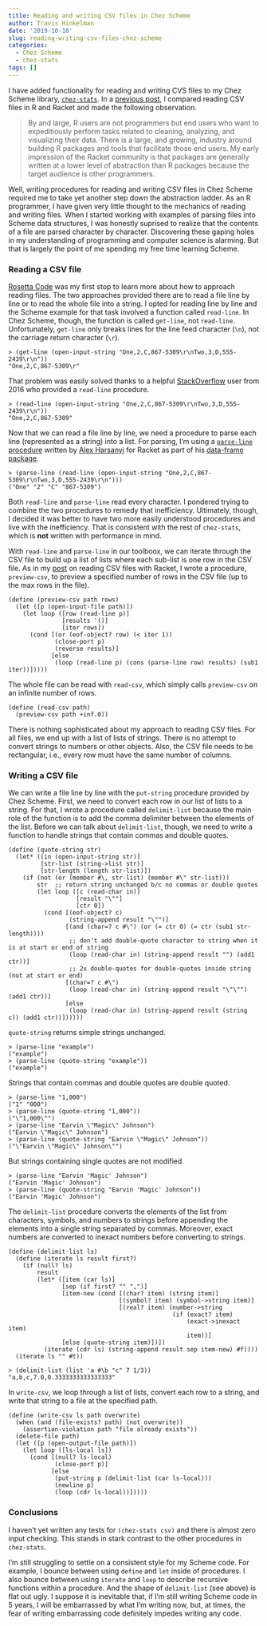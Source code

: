 ```yaml
---
title: Reading and writing CSV files in Chez Scheme
author: Travis Hinkelman
date: '2019-10-18'
slug: reading-writing-csv-files-chez-scheme
categories:
  - Chez Scheme
  - chez-stats
tags: []
---
```


I have added functionality for reading and writing CVS files to my Chez Scheme library, [`chez-stats`](https://github.com/hinkelman/chez-stats). In a [previous post](/post/reading-csv-files-in-r-and-racket/), I compared reading CSV files in R and Racket and made the following observation.

> By and large, R users are not programmers but end users who want to expeditiously perform tasks related to cleaning, analyzing, and visualizing their data. There is a large, and growing, industry around building R packages and tools that facilitate those end users. My early impression of the Racket community is that packages are generally written at a lower level of abstraction than R packages because the target audience is other programmers.

Well, writing procedures for reading and writing CSV files in Chez Scheme required me to take yet another step down the abstraction ladder. As an R programmer, I have given very little thought to the mechanics of reading and writing files. When I started working with examples of parsing files into Scheme data structures, I was honestly suprised to realize that the contents of a file are parsed character by character. Discovering these gaping holes in my understanding of programming and computer science is alarming. But that is largely the point of me spending my free time learning Scheme. 

### Reading a CSV file

[Rosetta Code](http://rosettacode.org/wiki/Category:Programming_Tasks) was my first stop to learn more about how to approach reading files. The two approaches provided there are to read a file line by line or to read the whole file into a string. I opted for reading line by line and the Scheme example for that task involved a function called `read-line`. In Chez Scheme, though, the function is called `get-line`, not `read-line`. Unfortunately, `get-line` only breaks lines for the line feed character (`\n`), not the carriage return character (`\r`).

```
> (get-line (open-input-string "One,2,C,867-5309\r\nTwo,3,D,555-2439\r\n"))
"One,2,C,867-5309\r"
```

That problem was easily solved thanks to a helpful [StackOverflow](https://stackoverflow.com/questions/37858083/how-to-read-a-line-of-input-in-chez-scheme) user from 2016 who provided a `read-line` procedure.

```
> (read-line (open-input-string "One,2,C,867-5309\r\nTwo,3,D,555-2439\r\n"))
"One,2,C,867-5309"
```

Now that we can read a file line by line, we need a procedure to parse each line (represented as a string) into a list. For parsing, I'm using a [`parse-line` procedure](https://github.com/alex-hhh/data-frame/blob/master/private/csv.rkt) written by [Alex Harsanyi](https://alex-hhh.github.io/About.html) for Racket as part of his [data-frame package](https://docs.racket-lang.org/data-frame/index.html). 

```
> (parse-line (read-line (open-input-string "One,2,C,867-5309\r\nTwo,3,D,555-2439\r\n")))
("One" "2" "C" "867-5309")
```

Both `read-line` and `parse-line` read every character. I pondered trying to combine the two procedures to remedy that inefficiency. Ultimately, though, I decided it was better to have two more easily understood procedures and live with the inefficiency. That is consistent with the rest of `chez-stats`, which is **not** written with performance in mind.

With `read-line` and `parse-line` in our toolboox, we can iterate through the CSV file to build up a list of lists where each sub-list is one row in the CSV file. As in my [post](/post/reading-csv-files-in-r-and-racket/) on reading CSV files with Racket, I wrote a procedure, `preview-csv`, to preview a specified number of rows in the CSV file (up to the max rows in the file).

```
(define (preview-csv path rows)
  (let ([p (open-input-file path)])
    (let loop ([row (read-line p)]
               [results '()]
               [iter rows])
      (cond [(or (eof-object? row) (< iter 1))
             (close-port p)
             (reverse results)]
            [else
             (loop (read-line p) (cons (parse-line row) results) (sub1 iter))]))))
```

The whole file can be read with `read-csv`, which simply calls `preview-csv` on an infinite number of rows.

```
(define (read-csv path)
  (preview-csv path +inf.0))
```

There is nothing sophisticated about my approach to reading CSV files. For all files, we end up with a list of lists of strings. There is no attempt to convert strings to numbers or other objects. Also, the CSV file needs to be rectangular, i.e., every row must have the same number of columns. 

### Writing a CSV file

We can write a file line by line with the `put-string` procedure provided by Chez Scheme. First, we need to convert each row in our list of lists to a string. For that, I wrote a procedure called `delimit-list` because the main role of the function is to add the comma delimiter between the elements of the list. Before we can talk about `delimit-list`, though, we need to write a function to handle strings that contain commas and double quotes.

```
(define (quote-string str)
  (let* ([in (open-input-string str)]
         [str-list (string->list str)]
         [str-length (length str-list)])
    (if (not (or (member #\, str-list) (member #\" str-list)))
        str  ;; return string unchanged b/c no commas or double quotes
        (let loop ([c (read-char in)]
                   [result "\""]
                   [ctr 0])
          (cond [(eof-object? c)
                 (string-append result "\"")]
                [(and (char=? c #\") (or (= ctr 0) (= ctr (sub1 str-length))))
                 ;; don't add double-quote character to string when it is at start or end of string
                 (loop (read-char in) (string-append result "") (add1 ctr))]
                 ;; 2x double-quotes for double-quotes inside string (not at start or end)
                [(char=? c #\")
                 (loop (read-char in) (string-append result "\"\"") (add1 ctr))]
                [else
                 (loop (read-char in) (string-append result (string c)) (add1 ctr))])))))
```

`quote-string` returns simple strings unchanged.

```
> (parse-line "example")
("example")
> (parse-line (quote-string "example"))
("example")
```

Strings that contain commas and double quotes are double quoted.

```
> (parse-line "1,000")
("1" "000")
> (parse-line (quote-string "1,000"))
("\"1,000\"")
> (parse-line "Earvin \"Magic\" Johnson")
("Earvin \"Magic\" Johnson")
> (parse-line (quote-string "Earvin \"Magic\" Johnson"))
("\"Earvin \"Magic\" Johnson\"")
```

But strings containing single quotes are not modified.

```
> (parse-line "Earvin 'Magic' Johnson")
("Earvin 'Magic' Johnson")
> (parse-line (quote-string "Earvin 'Magic' Johnson"))
("Earvin 'Magic' Johnson")
```

The `delimit-list` procedure converts the elements of the list from characters, symbols, and numbers to strings before appending the elements into a single string separated by commas. Moreover, exact numbers are converted to inexact numbers before converting to strings.

```
(define (delimit-list ls)
  (define (iterate ls result first?)
    (if (null? ls)
        result
        (let* ([item (car ls)]
               [sep (if first? "" ",")]
               [item-new (cond [(char? item) (string item)]
                               [(symbol? item) (symbol->string item)]
                               [(real? item) (number->string
                                              (if (exact? item)
                                                  (exact->inexact item)
                                                  item))]
               [else (quote-string item)])])
          (iterate (cdr ls) (string-append result sep item-new) #f))))
  (iterate ls "" #t))
```

```
> (delimit-list (list 'a #\b "c" 7 1/3))
"a,b,c,7.0,0.3333333333333333"
```

In `write-csv`, we loop through a list of lists, convert each row to a string, and write that string to a file at the specified path. 

```
(define (write-csv ls path overwrite)
  (when (and (file-exists? path) (not overwrite))
    (assertion-violation path "file already exists"))
  (delete-file path)
  (let ([p (open-output-file path)])
    (let loop ([ls-local ls])
      (cond [(null? ls-local)
             (close-port p)]
            [else
             (put-string p (delimit-list (car ls-local)))
             (newline p)
             (loop (cdr ls-local))]))))
```

### Conclusions

I haven't yet written any tests for `(chez-stats csv)` and there is almost zero input checking. This stands in stark contrast to the other procedures in `chez-stats`. 

I'm still struggling to settle on a consistent style for my Scheme code. For example, I bounce between using `define` and `let` inside of procedures. I also bounce between using `iterate` and `loop` to describe recursive functions within a procedure. And the shape of `delimit-list` (see above) is flat out ugly. I suppose it is inevitable that, if I'm still writing Scheme code in 5 years, I will be embarrassed by what I'm writing now, but, at times, the fear of writing embarrassing code definitely impedes writing any code.

